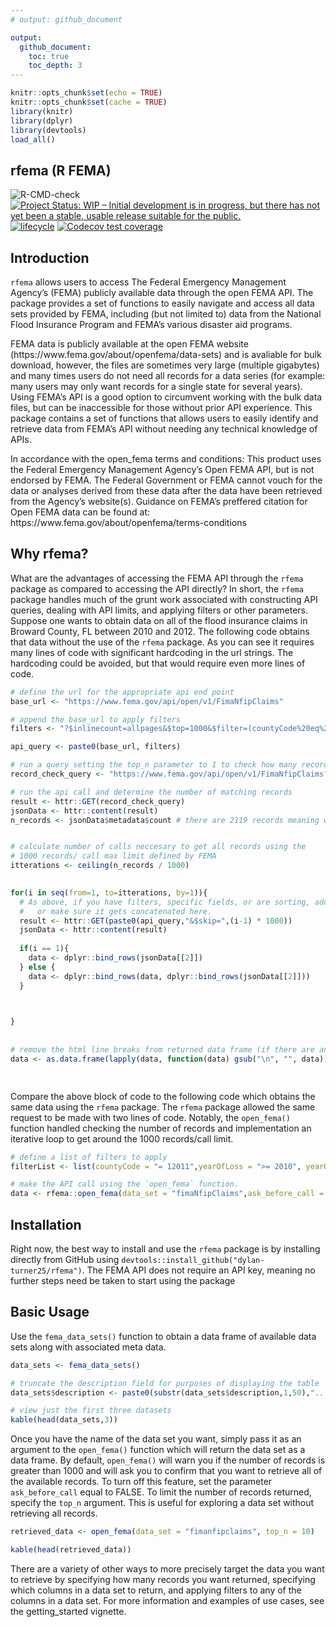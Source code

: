 ```yaml
---
# output: github_document

output:
  github_document:
    toc: true
    toc_depth: 3
---
```


```r
knitr::opts_chunk$set(echo = TRUE)
knitr::opts_chunk$set(cache = TRUE)
library(knitr)
library(dplyr)
library(devtools)
load_all()
```

## rfema (R FEMA)

![R-CMD-check](https://github.com/ropensci/ijtiff/workflows/R-CMD-check/badge.svg)
[![Project Status: WIP – Initial development is in progress, but there has not yet been a stable, usable release suitable for the public.](https://www.repostatus.org/badges/latest/wip.svg)](https://www.repostatus.org/)
[![lifecycle](https://img.shields.io/badge/lifecycle-experimental-orange.svg)](https://lifecycle.r-lib.org/articles/stages.html)
[![Codecov test coverage](https://codecov.io/gh/dylan-turner25/rfema/branch/main/graph/badge.svg)](https://codecov.io/gh/dylan-turner25/rfema?branch=main)

<!-- badges: start -->
  <!-- [![R-CMD-check](https://github.com/dylan-turner25/rfema/workflows/R-CMD-check/badge.svg)](https://github.com/dylan-turner25/rfema/actions) -->
<!-- badges: end -->




## Introduction
`rfema` allows users to access The Federal Emergency Management Agency's (FEMA) publicly available data through the open FEMA API. The package provides a set of functions to easily navigate and access all data sets provided by FEMA, including (but not limited to) data from the National Flood Insurance Program and FEMA's various disaster aid programs.

FEMA data is publicly available at the open FEMA website (https://www.fema.gov/about/openfema/data-sets) and is avaliable for bulk download, however, the files are sometimes very large (multiple gigabytes) and many times users do not need all records for a data series (for example: many users may only want records for a single state for several years). Using FEMA's API is a good option to circumvent working with the bulk data files, but can be inaccessible for those without prior API experience. This package contains a set of functions that allows users to easily identify and retrieve data from FEMA's API without needing any technical knowledge of APIs.

In accordance with the open_fema terms and conditions: This product uses the Federal Emergency Management Agency’s Open FEMA API, but is not endorsed by FEMA. The Federal Government or FEMA cannot vouch for the data or analyses derived from these data after the data have been retrieved from the Agency's website(s). Guidance on FEMA's preffered citation for Open FEMA data can be found at: https://www.fema.gov/about/openfema/terms-conditions

## Why rfema?
What are the advantages of accessing the FEMA API through the `rfema` package as compared to accessing the API directly? In short, the `rfema` package handles much of the grunt work associated with constructing API queries, dealing with API limits, and applying filters or other parameters. Suppose one wants to obtain data on all of the flood insurance claims in Broward County, FL between 2010 and 2012. The following code obtains that data without the use of the `rfema` package. As you can see it requires many lines of code with significant hardcoding in the url strings. The hardcoding could be avoided, but that would require even more lines of code.
```r

# define the url for the appropriate api end point
base_url <- "https://www.fema.gov/api/open/v1/FimaNfipClaims"

# append the base_url to apply filters
filters <- "?$inlinecount=allpages&$top=1000&$filter=(countyCode%20eq%20'12011')%20and%20(yearOfLoss%20ge%20'2010')%20and%20(yearOfLoss%20le%20'2012')"

api_query <- paste0(base_url, filters)

# run a query setting the top_n parameter to 1 to check how many records match the filters
record_check_query <- "https://www.fema.gov/api/open/v1/FimaNfipClaims?$inlinecount=allpages&$top=1&$select=id&$filter=(countyCode%20eq%20'12011')%20and%20(yearOfLoss%20ge%20'2010')%20and%20(yearOfLoss%20le%20'2012')"

# run the api call and determine the number of matching records
result <- httr::GET(record_check_query)
jsonData <- httr::content(result)        
n_records <- jsonData$metadata$count # there are 2119 records meaning we will need three seperate API calls to get all the data


# calculate number of calls neccesary to get all records using the 
# 1000 records/ call max limit defined by FEMA
itterations <- ceiling(n_records / 1000)
  

for(i in seq(from=1, to=itterations, by=1)){
  # As above, if you have filters, specific fields, or are sorting, add that to the base URL 
  #   or make sure it gets concatenated here.
  result <- httr::GET(paste0(api_query,"&$skip=",(i-1) * 1000))
  jsonData <- httr::content(result)         
  
  if(i == 1){
    data <- dplyr::bind_rows(jsonData[[2]])
  } else {
    data <- dplyr::bind_rows(data, dplyr::bind_rows(jsonData[[2]]))
  }
  


}
 
  
# remove the html line breaks from returned data frame (if there are any)  
data <- as.data.frame(lapply(data, function(data) gsub("\n", "", data)))
  



```

Compare the above block of code to the following code which obtains the same data using the `rfema` package. The `rfema` package allowed the same request to be made with two lines of code. Notably, the `open_fema()` function handled checking the number of records and implementation an iterative loop to get around the 1000 records/call limit.
```r
# define a list of filters to apply
filterList <- list(countyCode = "= 12011",yearOfLoss = ">= 2010", yearOfLoss = "<= 2012")

# make the API call using the `open_fema` function.
data <- rfema::open_fema(data_set = "fimaNfipClaims",ask_before_call = F, filters = filterList )

```


## Installation
Right now, the best way to install and use the `rfema` package is by installing directly from GitHub using `devtools::install_github("dylan-turner25/rfema")`. The FEMA API does not require an API key, meaning no further steps need be taken to start using the package



## Basic Usage
Use the `fema_data_sets()` function to obtain a data frame of available data sets along with associated meta data. 
```r
data_sets <- fema_data_sets()

# truncate the description field for purposes of displaying the table
data_sets$description <- paste0(substr(data_sets$description,1,50),"...")

# view just the first three datasets
kable(head(data_sets,3))
```


Once you have the name of the data set you want, simply pass it as an argument to the `open_fema()` function which will return the data set as a data frame. By default, `open_fema()` will warn you if the number of records is greater than 1000 and will ask you to confirm that you want to retrieve all of the available records. To turn off this feature, set the parameter `ask_before_call` equal to FALSE. To limit the number of records returned, specify the `top_n` argument. This is useful for exploring a data set without retrieving all records. 
```r
retrieved_data <- open_fema(data_set = "fimanfipclaims", top_n = 10)

kable(head(retrieved_data))
```

There are a variety of other ways to more precisely target the data you want to retrieve by specifying how many records you want returned, specifying which columns in a data set to return, and applying filters to any of the columns in a data set. For more information and examples of use cases, see the getting_started vignette.

